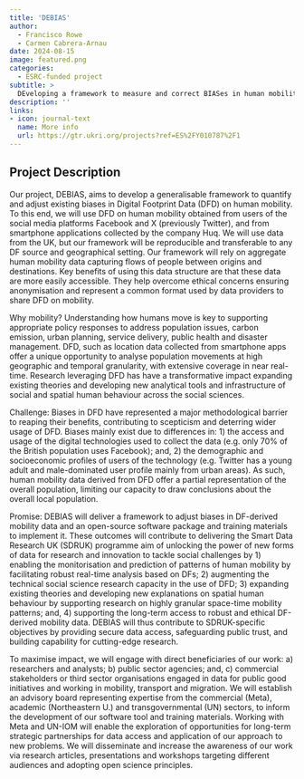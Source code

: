 ```yaml
---
title: 'DEBIAS'
author: 
  - Francisco Rowe
  - Carmen Cabrera-Arnau
date: 2024-08-15
image: featured.png
categories:
  - ESRC-funded project
subtitle: >
  DEveloping a framework to measure and correct BIASes in human mobility data extracted from digital footprints
description: ''
links:
- icon: journal-text
  name: More info
  url: https://gtr.ukri.org/projects?ref=ES%2FY010787%2F1
---
```


## Project Description

Our project, DEBIAS, aims to develop a generalisable framework to quantify and adjust existing biases in Digital Footprint Data (DFD) on human mobility. To this end, we will use DFD on human mobility obtained from users of the social media platforms Facebook and X (previously Twitter), and from smartphone applications collected by the company Huq. We will use data from the UK, but our framework will be reproducible and transferable to any DF source and geographical setting. Our framework will rely on aggregate human mobility data capturing flows of people between origins and destinations. Key benefits of using this data structure are that these data are more easily accessible. They help overcome ethical concerns ensuring anonymisation and represent a common format used by data providers to share DFD on mobility.

Why mobility? Understanding how humans move is key to supporting appropriate policy responses to address population issues, carbon emission, urban planning, service delivery, public health and disaster management. DFD, such as location data collected from smartphone apps offer a unique opportunity to analyse population movements at high geographic and temporal granularity, with extensive coverage in near real-time. Research leveraging DFD has have a transformative impact expanding existing theories and developing new analytical tools and infrastructure of social and spatial human behaviour across the social sciences.

Challenge: Biases in DFD have represented a major methodological barrier to reaping their benefits, contributing to scepticism and deterring wider usage of DFD. Biases mainly exist due to differences in: 1) the access and usage of the digital technologies used to collect the data (e.g. only 70% of the British population uses Facebook); and, 2) the demographic and socioeconomic profiles of users of the technology (e.g. Twitter has a young adult and male-dominated user profile mainly from urban areas). As such, human mobility data derived from DFD offer a partial representation of the overall population, limiting our capacity to draw conclusions about the overall local population.

Promise: DEBIAS will deliver a framework to adjust biases in DF-derived mobility data and an open-source software package and training materials to implement it. These outcomes will contribute to delivering the Smart Data Research UK (SDRUK) programme aim of unlocking the power of new forms of data for research and innovation to tackle social challenges by 1) enabling the monitorisation and prediction of patterns of human mobility by facilitating robust real-time analysis based on DFs; 2) augmenting the technical social science research capacity in the use of DFD; 3) expanding existing theories and developing new explanations on spatial human behaviour by supporting research on highly granular space-time mobility patterns; and, 4) supporting the long-term access to robust and ethical DF-derived mobility data. DEBIAS will thus contribute to SDRUK-specific objectives by providing secure data access, safeguarding public trust, and building capability for cutting-edge research.

To maximise impact, we will engage with direct beneficiaries of our work: a) researchers and analysts; b) public sector agencies; and, c) commercial stakeholders or third sector organisations engaged in data for public good initiatives and working in mobility, transport and migration. We will establish an advisory board representing expertise from the commercial (Meta), academic (Northeastern U.) and transgovernmental (UN) sectors, to inform the development of our software tool and training materials. Working with Meta and UN-IOM will enable the exploration of opportunities for long-term strategic partnerships for data access and application of our approach to new problems. We will disseminate and increase the awareness of our work via research articles, presentations and workshops targeting different audiences and adopting open science principles.
